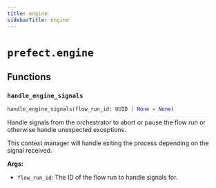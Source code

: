 ```yaml
---
title: engine
sidebarTitle: engine
---
```


# `prefect.engine`

## Functions

### `handle_engine_signals` <sup><a href="https://github.com/prefecthq/prefect/blob/main/src/prefect/engine.py#L32" target="_blank"><Icon icon="github" style="width: 14px; height: 14px;" /></a></sup>

```python
handle_engine_signals(flow_run_id: UUID | None = None)
```


Handle signals from the orchestrator to abort or pause the flow run or otherwise
handle unexpected exceptions.

This context manager will handle exiting the process depending on the signal received.

**Args:**
- `flow_run_id`: The ID of the flow run to handle signals for.

